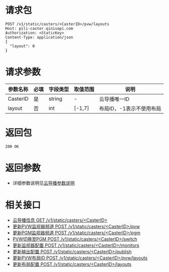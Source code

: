 # 请求包
```
POST /v1/static/casters/<CasterID>/pvw/layouts
Host: pili-caster.qiniuapi.com
Authorization: <StaticKey>
Content-Type: application/json
{
  "layout": 0
}
```

# 请求参数

参数名称 | 必填 | 字段类型 | 取值范围 | 说明
 ---|---|---|---|---
CasterID | 是 | string | - | 云导播唯一ID
layout | 否 | int | [-1,7] | 布局ID，-1表示不使用布局
# 返回包
```
200 OK
```


# 返回参数

- 详细参数说明见[云导播参数说明](/pili/api/4735#caster)


# 相关接口

- [云导播信息 GET /v1/static/casters/<CasterID\>](/pili/api/4717)
- [更新PVW监视器频道 POST /v1/static/casters/<CasterID\>/pvw](/pili/api/4718)
- [更新PGM监视器频道 POST /v1/static/casters/<CasterID\>/pgm](/pili/api/4719)
- [PVW切换至PGM POST /v1/static/casters/<CasterID\>/switch](/pili/api/4720)
- [更新监视器配置 POST /v1/static/casters/<CasterID\>/monitors](/pili/api/4721)
- [更新输出配置 POST /v1/static/casters/<CasterID\>/publish](/pili/api/4722)
- [更新PVW布局ID POST /v1/static/casters/<CasterID\>/pvw/layouts](/pili/api/4723)
- [更新布局配置 POST /v1/static/casters/<CasterID\>/layouts](/pili/api/4724)

